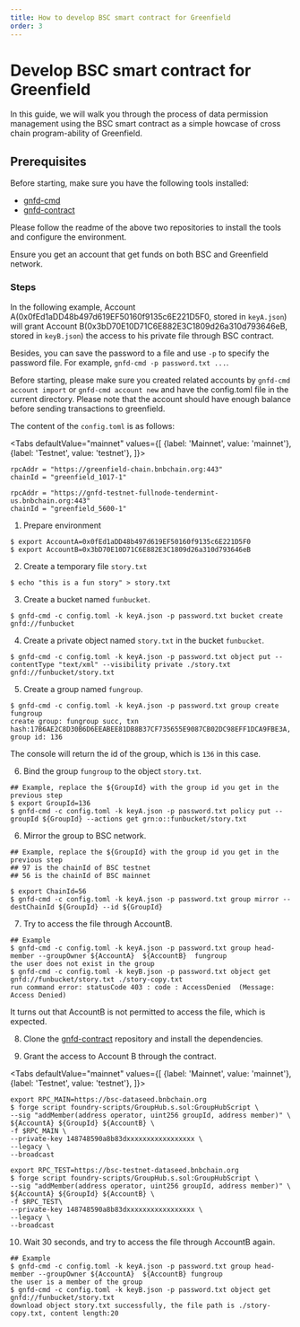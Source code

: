 ```yaml
---
title: How to develop BSC smart contract for Greenfield
order: 3
---
```


# Develop BSC smart contract for Greenfield

In this guide, we will walk you through the process of data permission management using the BSC smart contract as a simple howcase of cross chain program-ability of Greenfield.

## Prerequisites

Before starting, make sure you have the following tools installed:
- [gnfd-cmd](https://github.com/bnb-chain/greenfield-cmd)
- [gnfd-contract](https://github.com/bnb-chain/greenfield-contracts)

Please follow the readme of the above two repositories to install the tools and configure the environment.

Ensure you get an account that get funds on both BSC and Greenfield network.

### Steps

In the following example, Account A(0x0fEd1aDD48b497d619EF50160f9135c6E221D5F0, stored in `keyA.json`) will grant Account B(0x3bD70E10D71C6E882E3C1809d26a310d793646eB, stored in `keyB.json`)
the access to his private file through BSC contract.

Besides, you can save the password to a file and use `-p` to specify the password file. For example, `gnfd-cmd -p password.txt ...`.

Before starting, please make sure you created related accounts by `gnfd-cmd account import` or  `gnfd-cmd account new` and have the config.toml file in the current directory.
Please note that the account should have enough balance before sending transactions to greenfield.

The content of the `config.toml` is as follows:


<Tabs
  defaultValue="mainnet"
  values={[
    {label: 'Mainnet', value: 'mainnet'},
    {label: 'Testnet', value: 'testnet'},
  ]}>
  <TabItem value="mainnet">

	rpcAddr = "https://greenfield-chain.bnbchain.org:443"
	chainId = "greenfield_1017-1"

  </TabItem>
  <TabItem value="testnet">

	rpcAddr = "https://gnfd-testnet-fullnode-tendermint-us.bnbchain.org:443"
	chainId = "greenfield_5600-1"

  </TabItem>
</Tabs>

1. Prepare environment

```shell
$ export AccountA=0x0fEd1aDD48b497d619EF50160f9135c6E221D5F0
$ export AccountB=0x3bD70E10D71C6E882E3C1809d26a310d793646eB
```

2. Create a temporary file `story.txt`

```shell
$ echo "this is a fun story" > story.txt 
```

3. Create a bucket named `funbucket`.

```shell
$ gnfd-cmd -c config.toml -k keyA.json -p password.txt bucket create gnfd://funbucket
```

4. Create a private object named `story.txt` in the bucket `funbucket`.

```shell
$ gnfd-cmd -c config.toml -k keyA.json -p password.txt object put --contentType "text/xml" --visibility private ./story.txt  gnfd://funbucket/story.txt
```

5. Create a group named `fungroup`.

```shell
$ gnfd-cmd -c config.toml -k keyA.json -p password.txt group create fungroup
create group: fungroup succ, txn hash:17B6AE2C8D30B6D6EEABEE81DB8B37CF735655E9087CB02DC98EFF1DCA9FBE3A, group id: 136 
```

The console will return the id of the group, which is `136` in this case.

6. Bind the group `fungroup` to the object `story.txt`.

```shell
## Example, replace the ${GroupId} with the group id you get in the previous step
$ export GroupId=136
$ gnfd-cmd -c config.toml -k keyA.json -p password.txt policy put --groupId ${GroupId} --actions get grn:o::funbucket/story.txt   
```

6. Mirror the group to BSC network.

```shell
## Example, replace the ${GroupId} with the group id you get in the previous step
## 97 is the chainId of BSC testnet
## 56 is the chainId of BSC mainnet

$ export ChainId=56
$ gnfd-cmd -c config.toml -k keyA.json -p password.txt group mirror --destChainId ${GroupId} --id ${GroupId} 
```

7. Try to access the file through AccountB.
    
```shell
## Example
$ gnfd-cmd -c config.toml -k keyA.json -p password.txt group head-member --groupOwner ${AccountA}  ${AccountB}  fungroup
the user does not exist in the group
$ gnfd-cmd -c config.toml -k keyB.json -p password.txt object get gnfd://funbucket/story.txt ./story-copy.txt
run command error: statusCode 403 : code : AccessDenied  (Message: Access Denied)
```

It turns out that AccountB is not permitted to access the file, which is expected.

8. Clone the [gnfd-contract](https://github.com/bnb-chain/greenfield-contracts) repository and install the dependencies.

9. Grant the access to Account B through the contract.

<Tabs
  defaultValue="mainnet"
  values={[
    {label: 'Mainnet', value: 'mainnet'},
    {label: 'Testnet', value: 'testnet'},
  ]}>
  <TabItem value="mainnet">

	export RPC_MAIN=https://bsc-dataseed.bnbchain.org
	$ forge script foundry-scripts/GroupHub.s.sol:GroupHubScript \
	--sig "addMember(address operator, uint256 groupId, address member)" \
	${AccountA} ${GroupId} ${AccountB} \
	-f $RPC_MAIN \
	--private-key 148748590a8b83dxxxxxxxxxxxxxxxxx \
	--legacy \
	--broadcast

  </TabItem>
  <TabItem value="testnet">

	export RPC_TEST=https://bsc-testnet-dataseed.bnbchain.org
	$ forge script foundry-scripts/GroupHub.s.sol:GroupHubScript \
	--sig "addMember(address operator, uint256 groupId, address member)" \
	${AccountA} ${GroupId} ${AccountB} \
	-f $RPC_TEST\
	--private-key 148748590a8b83dxxxxxxxxxxxxxxxxx \
	--legacy \
	--broadcast

  </TabItem>
</Tabs>

10. Wait 30 seconds, and try to access the file through AccountB again.
```shell
## Example
$ gnfd-cmd -c config.toml -k keyA.json -p password.txt group head-member --groupOwner ${AccountA}  ${AccountB} fungroup
the user is a member of the group
$ gnfd-cmd -c config.toml -k keyB.json -p password.txt object get gnfd://funbucket/story.txt 
download object story.txt successfully, the file path is ./story-copy.txt, content length:20
```
